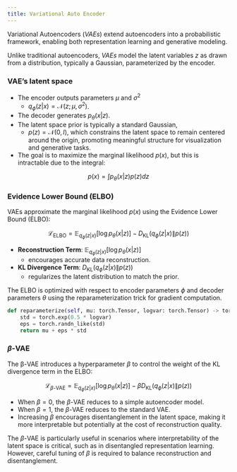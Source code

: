 ```yaml
---
title: Variational Auto Encoder
---
```


Variational Autoencoders (*VAEs*) extend autoencoders into a probabilistic framework, enabling both representation learning and generative modeling. 

Unlike traditional autoencoders, *VAEs* model the latent variables $z$ as drawn from a distribution, typically a Gaussian, parameterized by the encoder.

### VAE's latent space

- The encoder outputs parameters $\mu$ and $\sigma^2$ 
    - $q_\phi(z|x) = \mathcal{N}(z; \mu, \sigma^2)$.
- The decoder generates $p_\theta(x|z)$.
- The latent space prior is typically a standard Gaussian, 
    - $p(z) = \mathcal{N}(0, I)$, which constrains the latent space to remain centered around the origin, promoting meaningful structure for visualization and generative tasks.
- The goal is to maximize the marginal likelihood $p(x)$, but this is intractable due to the integral:

$$ p(x) = \int p_\theta(x|z) p(z) dz $$

### Evidence Lower Bound (ELBO)

VAEs approximate the marginal likelihood $p(x)$ using the Evidence Lower Bound (ELBO):

$$ \mathcal{L}_{\text{ELBO}} = \mathbb{E}_{q_\phi(z|x)} [\log p_\theta(x|z)] - D_{\text{KL}}(q_\phi(z|x) \| p(z)) $$

* **Reconstruction Term**: $\mathbb{E}_{q_\phi(z|x)} [\log p_\theta(x|z)]$ 
    - encourages accurate data reconstruction.
* **KL Divergence Term**: $D_{\text{KL}}(q_\phi(z|x) \| p(z))$ 
    - regularizes the latent distribution to match the prior.

The ELBO is optimized with respect to encoder parameters $\phi$ and decoder parameters $\theta$ using the reparameterization trick for gradient computation. 

```python
def reparameterize(self, mu: torch.Tensor, logvar: torch.Tensor) -> torch.Tensor:
    std = torch.exp(0.5 * logvar)
    eps = torch.randn_like(std)
    return mu + eps * std
```

### $\beta$-VAE

The β-VAE introduces a hyperparameter $\beta$ to control the weight of the KL divergence term in the ELBO:

$$ \mathcal{L}_{\beta\text{-VAE}} = \mathbb{E}_{q_\phi(z|x)} [\log p_\theta(x|z)] - \beta D_{\text{KL}}(q_\phi(z|x) \| p(z)) $$

- When $\beta = 0$, the $\beta$-VAE reduces to a simple autoencoder model.
- When $\beta = 1$, the $\beta$-VAE reduces to the standard VAE.
- Increasing $\beta$ encourages disentanglement in the latent space, making it more interpretable but potentially at the cost of reconstruction quality.

The $\beta$-VAE is particularly useful in scenarios where interpretability of the latent space is critical, such as in disentangled representation learning. However, careful tuning of $\beta$ is required to balance reconstruction and disentanglement.
